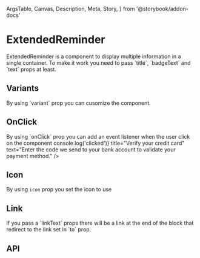   ArgsTable,
  Canvas,
  Description,
  Meta,
  Story,
} from '@storybook/addon-docs'

<Meta title="Components/ExtendedReminder" component={ExtendedReminder} />

# ExtendedReminder

<Description>
  ExtendedReminder is a component to display multiple information in a single
  container. To make it work you need to pass `title`, `badgeText` and `text`
  props at least.
</Description>

<Canvas>
  <Story name="Basic">
    <ExtendedReminder
      badgeText="10 days remaining"
      title="Verify your credit card"
      text="Enter the code we send to your bank account to validate your payment method."
    />
  </Story>
</Canvas>

## Variants

<Description>
  By using `variant` prop you can cusomize the component.
</Description>

<Canvas isColumn>
  <Story name="Variants">
    <ExtendedReminder
      variant="warning"
      icon="alert"
      badgeText="warning variant"
      mb={4}
      title="Verify your credit card"
      text="Enter the code we send to your bank account to validate your payment method."
    />
    <ExtendedReminder
      variant="error"
      icon="lock"
      badgeText="error variant"
      mb={4}
      title="Verify your credit card"
      text="Enter the code we send to your bank account to validate your payment method."
    />
    <ExtendedReminder
      variant="info"
      icon="check"
      badgeText="info variant"
      mb={4}
      title="Verify your credit card"
      text="Enter the code we send to your bank account to validate your payment method."
    />
    <ExtendedReminder
      variant="success"
      icon="checkbox-marked-circle-outline"
      badgeText="success variant"
      title="Your ID have been verified"
      text="You now have a Build level account. The Build level allows you to order any type of resources and scale your project as it grows."
    />
  </Story>
</Canvas>

## OnClick

<Description>
  By using `onClick` prop you can add an event listener when the user click on
  the component
</Description>

<Canvas isColumn>
  <Story name="OnClick">
    <ExtendedReminder
      badgeText="onClick (toggle your console)"
      onClick={() => console.log('clicked')}
      title="Verify your credit card"
      text="Enter the code we send to your bank account to validate your payment method."
    />
  </Story>
</Canvas>

## Icon

<Description>By using `icon` prop you set the icon to use</Description>

<Canvas isColumn>
  <Story name="Icon">
    <ExtendedReminder
      icon="alert"
      badgeText="Custom icon on my left"
      title="Verify your credit card"
      text="Enter the code we send to your bank account to validate your payment method."
    />
  </Story>
</Canvas>

## Link

<Description>
  If you pass a `linkText` props there will be a link at the end of the block
  that redirect to the link set in `to` prop.
</Description>

<Canvas isColumn>
  <Story name="Link">
    <ExtendedReminder
      variant="warning"
      icon="alert"
      badgeText="10 days remaining"
      title="Verify your credit card"
      text="Enter the code we send to your bank account to validate your payment method."
      linkText="Verify my credit card"
      to="/"
    />
  </Story>
</Canvas>

## API

<ArgsTable of={ExtendedReminder} />
